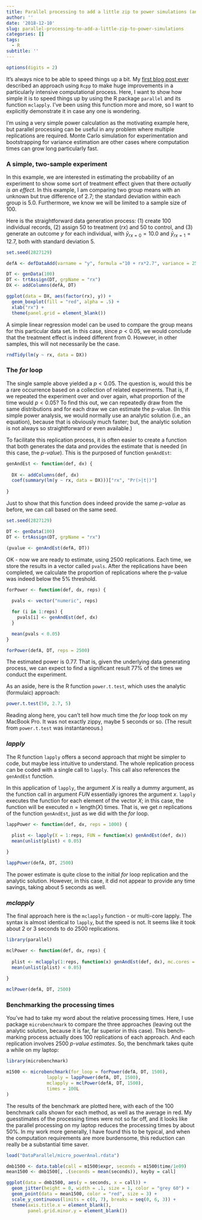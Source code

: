 ```yaml
---
title: Parallel processing to add a little zip to power simulations (and other replication studies)
author: ''
date: '2018-12-10'
slug: parallel-processing-to-add-a-little-zip-to-power-simulations
categories: []
tags:
  - R
subtitle: ''
---
```

```r
options(digits = 2)
```

It's always nice to be able to speed things up a bit. My  [first blog post ever](https://www.rdatagen.net/post/first-blog-entry/) described an approach using `Rcpp` to make huge improvements in a particularly intensive computational process. Here, I want to show how simple it is to speed things up by using the R package `parallel` and its function `mclapply`. I've been using this function more and more, so I want to explicitly demonstrate it in case any one is wondering.

I'm using a very simple power calculation as the motivating example here, but parallel processing can be useful in any problem where multiple replications are required. Monte Carlo simulation for experimentation and bootstrapping for variance estimation are other cases where computation times can grow long particularly fast.

### A simple, two-sample experiment

In this example, we are interested in estimating the probability of an experiment to show some sort of treatment effect given that there *actually is an effect*. In this example, I am comparing two group means with an unknown but true difference of 2.7; the standard deviation within each group is 5.0. Furthermore, we know we will be limited to a sample size of 100.

Here is the straightforward data generation process: (1) create 100 individual records, (2) assign 50 to treatment (*rx*) and 50 to control, and (3) generate an outcome $y$ for each individual, with $\bar{y}_{rx=0} = 10.0$ and $\bar{y}_{rx=1} = 12.7$, both with standard deviation $5$.

```r
set.seed(2827129)

defA <- defDataAdd(varname = "y", formula ="10 + rx*2.7", variance = 25)

DT <- genData(100)
DT <- trtAssign(DT, grpName = "rx")
DX <- addColumns(defA, DT)

ggplot(data = DX, aes(factor(rx), y)) +
  geom_boxplot(fill = "red", alpha = .5) +
  xlab("rx") +
  theme(panel.grid = element_blank())
```

A simple linear regression model can be used to compare the group means for this particular data set. In this case, since $p < 0.05$, we would conclude that the treatment effect is indeed different from $0$. However, in other samples, this will not necessarily be the case.

```r
rndTidy(lm(y ~ rx, data = DX))
```

### The *for* loop

The single sample above yielded a $p < 0.05$. The question is, would this be a rare occurrence based on a collection of related experiments. That is, if we repeated the experiment over and over again, what proportion of the time would $p < 0.05$? To find this out, we can repeatedly draw from the same distributions and for each draw we can estimate the p-value. (In this simple power analysis, we would normally use an analytic solution (i.e., an equation), because that is obviously much faster; but, the analytic solution is not always so straightforward or even available.)

To facilitate this replication process, it is often easier to create a function that both generates the data and provides the estimate that is needed (in this case, the *p-value*). This is the purposed of function `genAndEst`:

```r
genAndEst <- function(def, dx) {
  
  DX <- addColumns(def, dx)
  coef(summary(lm(y ~ rx, data = DX)))["rx", "Pr(>|t|)"]
  
}
```

Just to show that this function does indeed provide the same *p-value* as before, we can call based on the same seed.

```r
set.seed(2827129)

DT <- genData(100)
DT <- trtAssign(DT, grpName = "rx")

(pvalue <- genAndEst(defA, DT))
```

OK - now we are ready to estimate, using 2500 replications. Each time, we store the results in a vector called `pvals`. After the replications have been completed, we calculate the proportion of replications where the p-value was indeed below the $5\%$ threshold.

```r
forPower <- function(def, dx, reps) {
  
  pvals <- vector("numeric", reps)

  for (i in 1:reps) {
    pvals[i] <- genAndEst(def, dx)
  }

  mean(pvals < 0.05)
}

forPower(defA, DT, reps = 2500)
```

The estimated power is 0.77. That is, given the underlying data generating process, we can expect to find a significant result $77\%$ of the times we conduct the experiment.

As an aside, here is the R function `power.t.test`, which uses the analytic (formulaic) approach:

```r
power.t.test(50, 2.7, 5)
```

Reading along here, you can't tell how much time the *for* loop took on my MacBook Pro. It was not exactly zippy, maybe 5 seconds or so. (The result from `power.t.test` was instantaneous.)

### *lapply*

The R function `lapply` offers a second approach that might be simpler to code, but maybe less intuitive to understand. The whole replication process can be coded with a single call to `lapply`. This call also references the `genAndEst` function. 

In this application of `lapply`, the argument $X$ is really a dummy argument, as the function call in argument $FUN$ essentially ignores the argument $x$. `lapply` executes the function for each element of the vector $X$; in this case, the function will be executed $n=\text{length}(X)$ times. That is, we get $n$ replications of the function `genAndEst`, just as we did with the *for* loop.

```r
lappPower <- function(def, dx, reps = 1000) {
  
  plist <- lapply(X = 1:reps, FUN = function(x) genAndEst(def, dx))
  mean(unlist(plist) < 0.05)

}

lappPower(defA, DT, 2500)
```

The power estimate is quite close to the initial *for* loop replication and the analytic solution. However, in this case, it did not appear to provide any time savings, taking about 5 seconds as well.

### *mclapply*

The final approach here is the `mclapply` function - or multi-core lapply. The syntax is almost identical to `lapply`, but the speed is not. It seems like it took about 2 or 3 seconds to do 2500 replications.

```r
library(parallel)

mclPower <- function(def, dx, reps) {
  
  plist <- mclapply(1:reps, function(x) genAndEst(def, dx), mc.cores = 4)
  mean(unlist(plist) < 0.05)
  
}

mclPower(defA, DT, 2500)
```

### Benchmarking the processing times

You've had to take my word about the relative processing times. Here, I use package `microbenchmark` to compare the three approaches (leaving out the analytic solution, because it is far, far superior in this case). This bench-marking process actually does 100 replications of each approach. And each replication involves 2500 *p-value estimates*. So, the benchmark takes quite a while on my laptop:

```r
library(microbenchmark)

m1500 <- microbenchmark(for_loop = forPower(defA, DT, 1500),
               lapply = lappPower(defA, DT, 1500),
               mclapply = mclPower(defA, DT, 1500),
               times = 100L
)
```

The results of the benchmark are plotted here, with each of the 100 benchmark calls shown for each method, as well as the average in red. My guesstimates of the processing times were not so far off, and it looks like the parallel processing on my laptop reduces the processing times by about $50\%$. In my work more generally, I have found this to be typical, and when the computation requirements are more burdensome, this reduction can really be a substantial time saver.

```r
load("DataParallel/micro_powerAnal.rdata")

dmb1500 <- data.table(call = m1500$expr, seconds = m1500$time/1e09)
mean1500 <- dmb1500[, .(seconds = mean(seconds)), keyby = call]

ggplot(data = dmb1500, aes(y = seconds, x = call)) +
  geom_jitter(height = 0, width = .1, size = 1, color = "grey 60") +
  geom_point(data = mean1500, color = "red", size = 3) +
  scale_y_continuous(limits = c(0, 7), breaks = seq(0, 6, 3)) +
  theme(axis.title.x = element_blank(),
        panel.grid.minor.y = element_blank()) 
```